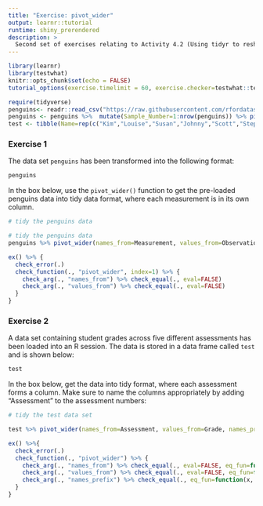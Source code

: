 ```yaml
---
title: "Exercise: pivot_wider"
output: learnr::tutorial
runtime: shiny_prerendered
description: >
  Second set of exercises relating to Activity 4.2 (Using tidyr to reshape data).
---
```


```r
library(learnr)
library(testwhat)
knitr::opts_chunk$set(echo = FALSE)
tutorial_options(exercise.timelimit = 60, exercise.checker=testwhat::testwhat_learnr)

require(tidyverse)
penguins<- readr::read_csv("https://raw.githubusercontent.com/rfordatascience/tidytuesday/master/data/2020/2020-07-28/penguins.csv")
penguins <- penguins %>%  mutate(Sample_Number=1:nrow(penguins)) %>% pivot_longer(bill_length_mm:body_mass_g, names_to="Measurement", values_to="Observations")
test <- tibble(Name=rep(c("Kim","Louise","Susan","Johnny","Scott","Stephen","David","Catriona","Rebecca","Donna","Lynne","John","Billy"), each=5), Assessment=rep(1:5, times=13), Grade=c(sample(70:90, 5, replace = TRUE),sample(60:80, 5, replace = TRUE), sample(75:85, 5, replace = TRUE), sample(50:60, 5, replace = TRUE),sample(40:60, 5, replace = TRUE), sample(80:100, 5, replace = TRUE), sample(60:70, 5, replace = TRUE), sample(35:50, 5, replace = TRUE), sample(45:70, 5, replace = TRUE), sample(80:100, 5, replace = TRUE), sample(48:62, 5, replace = TRUE), sample(55:75, 5, replace = TRUE), sample(60:70, 5, replace = TRUE)))

```


### Exercise 1

The data set `penguins` has been transformed into the following format:

```r
penguins
```

In the box below, use the `pivot_wider()` function to get the pre-loaded penguins data into tidy data format, where each measurement is in its own column. 

```r
# tidy the penguins data


```

```r
# tidy the penguins data
penguins %>% pivot_wider(names_from=Measurement, values_from=Observations)

```


```r

ex() %>% {
  check_error(.)
  check_function(., "pivot_wider", index=1) %>% {
    check_arg(., "names_from") %>% check_equal(., eval=FALSE)
    check_arg(., "values_from") %>% check_equal(., eval=FALSE)
  }
}
```

### Exercise 2

A data set containing student grades across five different assessments has been loaded into an R session. The data is stored in a data frame called `test` and is shown below:

```r

test

```

In the box below, get the data into tidy format, where each assessment forms a column. Make sure to name the columns appropriately by adding "Assessment" to the assessment numbers:

```r

# tidy the test data set

```

```r

test %>% pivot_wider(names_from=Assessment, values_from=Grade, names_prefix="Assessment")

```

```r
ex() %>%{
  check_error(.)
  check_function(., "pivot_wider") %>% {
    check_arg(., "names_from") %>% check_equal(., eval=FALSE, eq_fun=function(x,y) {stringr::str_extract(x, "[[:alpha:]]+" )==stringr::str_extract(y, "[[:alpha:]]+" )})
    check_arg(., "values_from") %>% check_equal(., eval=FALSE, eq_fun=function(x,y) {stringr::str_extract(x, "[[:alpha:]]+" )==stringr::str_extract(y, "[[:alpha:]]+" )})
    check_arg(., "names_prefix") %>% check_equal(., eq_fun=function(x, y){tolower(x)==tolower(y)})
  }
}
```

